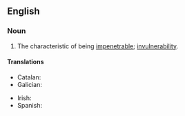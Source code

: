 ==English==

===Noun===
{{en-noun|~|impenetrabilities}}

# The characteristic of being [[impenetrable]]; [[invulnerability]].

====Translations====
{{trans-top|the characteristic of being impenetrable}}
* Catalan: {{t|ca|impenetrabilitat|f}}
* Galician: {{t+|gl|impenetrabilidade|f}}
{{trans-mid}}
* Irish: {{t|ga|neamh-intreáiteacht|f}}
* Spanish: {{t|es|impenetrabilidad|f}}
{{trans-bottom}}